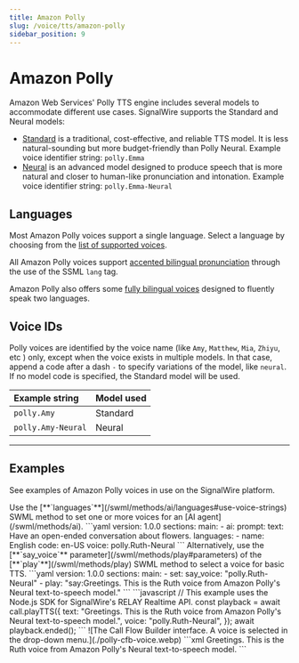 ```yaml
---
title: Amazon Polly
slug: /voice/tts/amazon-polly
sidebar_position: 9
---
```


# Amazon Polly

Amazon Web Services' Polly TTS engine includes several models to accommodate different use cases.
SignalWire supports the Standard and Neural models:

- [Standard](https://docs.aws.amazon.com/polly/latest/dg/standard-voices.html)
is a traditional, cost-effective, and reliable TTS model.
It is less natural-sounding but more budget-friendly than Polly Neural. Example voice identifier string: `polly.Emma`
- [Neural](https://docs.aws.amazon.com/polly/latest/dg/neural-voices.html)
is an advanced model designed to produce speech that is more natural and closer to human-like pronunciation and intonation. Example voice identifier string: `polly.Emma-Neural`

## Languages

Most Amazon Polly voices support a single language.
Select a language by choosing from the [list of supported voices](https://docs.aws.amazon.com/polly/latest/dg/available-voices.html).

All Amazon Polly voices support [accented bilingual pronunciation](https://docs.aws.amazon.com/polly/latest/dg/bilingual-voices.html#accented-bilingual)
through the use of the SSML `lang` tag.

Amazon Polly also offers some [fully bilingual voices](https://docs.aws.amazon.com/polly/latest/dg/bilingual-voices.html#true-bilingual)
designed to fluently speak two languages.

## Voice IDs

Polly voices are identified by the voice name (like `Amy`, `Matthew`, `Mia`, `Zhiyu`, etc ) only,
except when the voice exists in multiple models. 
In that case, append a code after a dash `-` to specify variations of the model, like `neural`.
If no model code is specified, the Standard model will be used.

| Example string         | Model used |
| :--------------------- | :--------- |
| `polly.Amy`            | Standard   |
| `polly.Amy-Neural`     | Neural     |

---

## Examples

See examples of Amazon Polly voices in use on the SignalWire platform.

<Tabs>
<TabItem value="swml" label="SWML">
Use the
[**`languages`**](/swml/methods/ai/languages#use-voice-strings)
SWML method to set one or more voices for an [AI agent](/swml/methods/ai).
```yaml
version: 1.0.0
sections:
  main:
  - ai:
      prompt:
        text: Have an open-ended conversation about flowers.
      languages:
        - name: English
          code: en-US
          voice: polly.Ruth-Neural
```
Alternatively, use the [**`say_voice`** parameter](/swml/methods/play#parameters) 
of the [**`play`**](/swml/methods/play)
SWML method to select a voice for basic TTS.
```yaml
version: 1.0.0
sections:
  main:
  - set:
      say_voice: "polly.Ruth-Neural"
  - play: "say:Greetings. This is the Ruth voice from Amazon Polly's Neural text-to-speech model."
```
</TabItem>
<TabItem value="relay" label="RELAY Realtime SDK">
```javascript
// This example uses the Node.js SDK for SignalWire's RELAY Realtime API.
const playback = await call.playTTS({ 
    text: "Greetings. This is the Ruth voice from Amazon Polly's Neural text-to-speech model.",
    voice: "polly.Ruth-Neural",
});
await playback.ended();
```
</TabItem>
<TabItem value="cfb" label="Call Flow Builder">
![The Call Flow Builder interface. A voice is selected in the drop-down menu.](./polly-cfb-voice.webp)
</TabItem>
<TabItem value="cxml" label="cXML">
```xml
<?xml version="1.0" encoding="UTF-8"?>
<Response>
<Say voice="polly.Ruth-Neural">
    Greetings. This is the Ruth voice from Amazon Polly's Neural text-to-speech model.
</Say>
</Response>
```
</TabItem>
</Tabs>